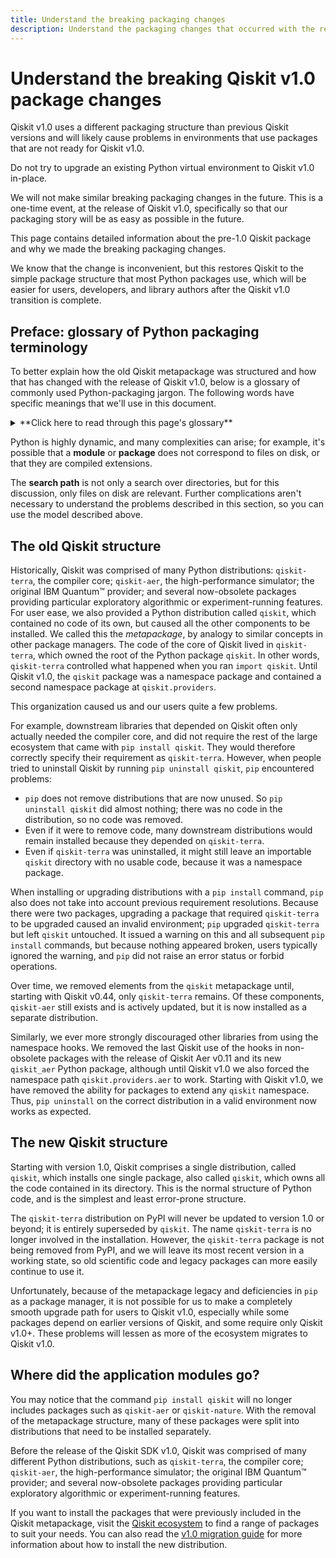 ```yaml
---
title: Understand the breaking packaging changes
description: Understand the packaging changes that occurred with the release of Qiskit v1.0
---
```


# Understand the breaking Qiskit v1.0 package changes

Qiskit v1.0 uses a different packaging structure than previous Qiskit versions and will likely cause problems in environments that use packages that are not ready for Qiskit v1.0.

<Admonition type="caution">
Do not try to upgrade an existing Python virtual environment to Qiskit v1.0 in-place. 

We will not make similar breaking packaging changes in the future. This is a one-time event, at the release of Qiskit v1.0, specifically so that our packaging story will be as easy as possible in the future.
</Admonition>

This page contains detailed information about the pre-1.0 Qiskit package and why we made the breaking packaging changes.

We know that the change is inconvenient, but this restores Qiskit to the simple package structure that most Python packages use, which will be easier for users, developers, and library authors after the Qiskit v1.0 transition is complete.


## Preface: glossary of Python packaging terminology
To better explain how the old Qiskit metapackage was structured and how that has changed with the release of Qiskit v1.0, below is a glossary of commonly used Python-packaging jargon. The following words have specific meanings that we'll use in this document.
<details>
<summary> **Click here to read through this page's glossary** </summary>

* **module**: A single Python file.

* **package**: A directory containing an `__init__.py` and other files or packages that Python can read.
  This is the actual code as installed on your computer, and is what executes when you run `import something`.
  Python considers any directory that is on the search path to be something you can import (and will import many additional items).

  This is not the same object that you `pip install` (which is a *distribution*), but typically what you `pip install` and what you `import` have the same name.

* **submodule**, **subpackage**: These are imprecise terms, but are commonly used.
  The _sub_ part means "contained inside a package".
  A submodule is a module and a subpackage is a package, but they are part of a larger package.

* **namespace package**: A package that can have submodules or subpackages installed into it by other _distributions_.
  Critically, no one distribution contributing to a namespace package necessarily owns all the installed files, so it can be tricky to completely uninstall
  or upgrade one.

* **distribution**: The compressed Python files, data files, and metadata that are downloaded when you run `pip install something`.
  Often, a distribution contains exactly one package and the metadata about how to install it (its requirements and so on), but this is not required.
  A distribution can contain zero or more modules or packages.

  If you are familiar with "package managers" outside the context of Python, such as `apt` from Debian/Ubuntu or Homebrew on macOS, then what they call a "package", Python calls a distribution, and there is no exact match for what Python calls a package.

  Most sources talking about Python packaging use the term _package_ to mean both distributions and packages, and you must refer to the context to understand what is meant.
  In general, if you `import` it, the source means "package", and if you `pip install` it, the source means "distribution".

* **search path**: When trying to `import something`, Python searches a predefined list of places for a module or package called `something`.
  The list of places is the _search path_.
  You can see and modify the search path in `sys.path`.

* **requirement**: A distribution contains information on other distributions it depends on when installed.
  Any other distribution that is necessary is a _requirement_, and the package manager (usually `pip` or `conda`) should ensure that all requirements are installed with compatible versions.
</details>

Python is highly dynamic, and many complexities can arise; for example, it's possible that a **module** or **package** does not correspond to files on disk, or that they are compiled extensions.

The **search path** is not only a search over directories, but for this discussion, only files on disk are relevant.
Further complications aren't necessary to understand the problems described in this section, so you can use the model described above.


## The old Qiskit structure

Historically, Qiskit was comprised of many Python distributions: `qiskit-terra`, the compiler core; `qiskit-aer`, the high-performance simulator; the original IBM Quantum&trade; provider; and several now-obsolete packages providing particular exploratory algorithmic or experiment-running features.
For user ease, we also provided a Python distribution called `qiskit`, which contained no code of its own, but caused all the other components to be installed.
We called this the _metapackage_, by analogy to similar concepts in other package managers.
The code of the core of Qiskit lived in `qiskit-terra`, which owned the root of the Python package `qiskit`. In other words, `qiskit-terra` controlled what happened when you ran `import qiskit`.
Until Qiskit v1.0, the `qiskit` package was a namespace package and contained a second namespace package at `qiskit.providers`.

This organization caused us and our users quite a few problems.

For example, downstream libraries that depended on Qiskit often only actually needed the compiler core, and did not require the rest of the large ecosystem that came with `pip install qiskit`.
They would therefore correctly specify their requirement as `qiskit-terra`.
However, when people tried to uninstall Qiskit by running `pip uninstall qiskit`, `pip` encountered problems:

* `pip` does not remove distributions that are now unused. So `pip uninstall qiskit` did almost nothing; there was no code in the distribution, so no code was removed.
* Even if it were to remove code, many downstream distributions would remain installed because they depended on `qiskit-terra`.
* Even if `qiskit-terra` was uninstalled, it might still leave an importable `qiskit` directory with no usable code, because it was a namespace package.

When installing or upgrading distributions with a `pip install` command, `pip` also does not take into account previous requirement resolutions.
Because there were two packages, upgrading a package that required `qiskit-terra` to be upgraded caused an invalid environment; `pip` upgraded `qiskit-terra` but left `qiskit` untouched.
It issued a warning on this and all subsequent `pip install` commands, but because nothing appeared broken, users typically ignored the warning, and `pip` did not raise an error status or forbid operations.

Over time, we removed elements from the `qiskit` metapackage until, starting with Qiskit v0.44, only `qiskit-terra` remains.
Of these components, `qiskit-aer` still exists and is actively updated, but it is now installed as a separate distribution.

Similarly, we ever more strongly discouraged other libraries from using the namespace hooks.
We removed the last Qiskit use of the hooks in non-obsolete packages with the release of Qiskit Aer v0.11 and its new `qiskit_aer` Python package, although until Qiskit v1.0 we also forced the namespace path `qiskit.providers.aer` to work.
Starting with Qiskit v1.0, we have removed the ability for packages to extend any `qiskit` namespace. Thus, `pip uninstall` on the correct distribution in a valid environment now works as expected.


## The new Qiskit structure

Starting with version 1.0, Qiskit comprises a single distribution, called `qiskit`, which installs one single package, also called `qiskit`, which owns all the code contained in its directory.
This is the normal structure of Python code, and is the simplest and least error-prone structure.

The `qiskit-terra` distribution on PyPI will never be updated to version 1.0 or beyond; it is entirely superseded by `qiskit`.
The name `qiskit-terra` is no longer involved in the installation.
However, the `qiskit-terra` package is not being removed from PyPI, and we will leave its most recent version in a working state, so old scientific code and legacy packages can more easily continue to use it.

Unfortunately, because of the metapackage legacy and deficiencies in `pip` as a package manager, it is not possible for us to make a completely smooth upgrade path for users to Qiskit v1.0, especially while some packages depend on earlier versions of Qiskit, and some require only Qiskit v1.0+.
These problems will lessen as more of the ecosystem migrates to Qiskit v1.0.

## Where did the application modules go?

You may notice that the command `pip install qiskit` will no longer includes packages such as `qiskit-aer` or `qiskit-nature`. With the removal of the metapackage structure, many of these packages were split into distributions that need to be installed separately.

Before the release of the Qiskit SDK v1.0, Qiskit was comprised of many different Python distributions, such as `qiskit-terra`, the compiler core; `qiskit-aer`, the high-performance simulator; the original IBM Quantum™ provider; and several now-obsolete packages providing particular exploratory algorithmic or experiment-running features.

If you want to install the packages that were previously included in the Qiskit metapackage, visit the [Qiskit ecosystem](https://www.ibm.com/quantum/ecosystem) to find a range of packages to suit your needs. You can also read the [v1.0 migration guide](./qiskit-1.0-installation) for more information about how to install the new distribution.
